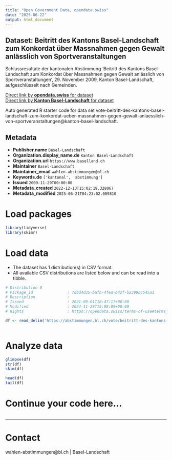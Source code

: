 ```yaml
---
title: "Open Government Data, opendata.swiss"
date: "2025-06-22"
output: html_document
---
```


## Dataset: Beitritt des Kantons Basel-Landschaft zum Konkordat über Massnahmen gegen Gewalt anlässlich von Sportveranstaltungen

Schlussresultate der kantonalen Abstimmung 'Beitritt des Kantons Basel-Landschaft zum Konkordat über Massnahmen gegen Gewalt anlässlich von Sportveranstaltungen', 29. November 2009, Kanton Basel-Landschaft, aufgeschlüsselt nach Gemeinden.

[Direct link by **opendata.swiss** for dataset](https://opendata.swiss/de/dataset/beitritt-des-kantons-basel-landschaft-zum-konkordat-uber-massnahmen-gegen-gewalt-anlasslich-von)<br>
[Direct link by **Kanton Basel-Landschaft** for dataset](https://abstimmungen.bl.ch/vote/beitritt-des-kantons-basel-landschaft-zum-konkordat-ueber-massnahmen-gegen-gewalt-anlaesslich-von-sportveranstaltungen/data)

Auto generated R starter code for data set vote-beitritt-des-kantons-basel-landschaft-zum-konkordat-ueber-massnahmen-gegen-gewalt-anlaesslich-von-sportveranstaltungen@kanton-basel-landschaft.

## Metadata

- **Publisher.name** `Basel-Landschaft`
- **Organization.display_name.de** `Kanton Basel-Landschaft`
- **Organization.url** `https://www.baselland.ch`
- **Maintainer** `Basel-Landschaft`
- **Maintainer_email** `wahlen-abstimmungen@bl.ch`
- **Keywords.de** `['kantonal', 'abstimmung']`
- **Issued** `2009-11-29T00:00:00`
- **Metadata_created** `2022-12-13T15:02:19.328067`
- **Metadata_modified** `2025-06-21T04:23:02.009810`


# Load packages

```r

library(tidyverse)
library(skimr)

```

# Load data

-   The dataset has 1 distribution(s) in CSV format.
-   All available CSV distributions are listed below and can be read into a tibble.

```r

# Distribution 0
# Package_id               : 7dbd4d35-bafb-4fed-b42f-b2399bc545a1
# Description              : 
# Issued                   : 2021-09-01T18:47:17+00:00
# Modified                 : 2024-11-28T15:08:09+00:00
# Rights                   : https://opendata.swiss/terms-of-use#terms_by

df <- read_delim('https://abstimmungen.bl.ch/vote/beitritt-des-kantons-basel-landschaft-zum-konkordat-ueber-massnahmen-gegen-gewalt-anlaesslich-von-sportveranstaltungen/data-csv')



```

# Analyze data

```r

glimpse(df)
str(df)
skim(df)

head(df)
tail(df)

```

# Continue your code here...

```r

```

------------------------------------------------------------------------

# Contact

wahlen-abstimmungen@bl.ch | Basel-Landschaft
